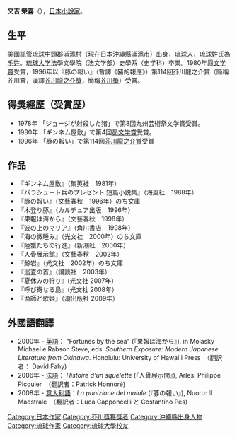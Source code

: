 '''又吉 榮喜'''（{{bd|1947年|7月15日|||Matayoshi Eiki}}），[[日本|日本]][[小說家|小說家]]。

==生平==
[[美國統治琉球時期|美國託管琉球]]中頭郡浦添村（現在日本沖繩縣[[浦添市|浦添市]]）出身，[[琉球人|琉球人]]，琉球姓氏為[[毛姓|毛姓]]。[[琉球大学|琉球大学]]法學文學院（法文学部）史學系（史学科）卒業。1980年[[昴文学賞|昴文学賞]]受賞，1996年以『豚の報い』（暫譯《豬的報應》）第114回芥川龍之介賞（簡稱芥川賞，漢譯[[芥川龍之介獎|芥川龍之介獎]]，簡稱[[芥川獎|芥川獎]]）受賞。

==得獎經歷（受賞歴）==
*1978年 「ジョージが射殺した猪」で第8回九州芸術祭文学賞受賞。
*1980年 「ギンネム屋敷」で第4回[[昴文学賞|昴文学賞]]受賞。
*1996年 「豚の報い」で第114回[[芥川龍之介賞|芥川龍之介賞]]受賞

==作品==
*『ギンネム屋敷』（集英社　1981年）
*『パラシュ－ト兵のプレゼント 短篇小説集』（海風社　1988年） 
*『豚の報い』（文藝春秋　1996年）のち文庫
*『木登り豚』（カルチュア出版　1996年）
*『果報は海から』（文藝春秋　1998年）
*『波の上のマリア』（角川書店　1998年）
*『海の微睡み』（光文社　2000年）のち文庫
*『陸蟹たちの行進』（新潮社　2000年）
*『人骨展示館』（文藝春秋　2002年）
*『鯨岩』（光文社　2002年）のち文庫
*『巡査の首』（講談社　2003年）
*『夏休みの狩り』(光文社 2007年）  
*『呼び寄せる島』(光文社 2008年）
*『漁師と歌姫』（潮出版社 2009年） 

==外國語翻譯==
*2000年 - [[英語|英語]]： "Fortunes by the sea" (『果報は海から』), in Molasky Michael e Rabson Steve, eds. ''Southern Exposure: Modern Japanese Literature from Okinawa''. Honolulu: University of Hawai'i Press　（翻訳者： David Fahy)
*2006年 - [[法語|法語]]： ''Histoire d'un squelette'' (『人骨展示間』), Arles: Philippe Picquier　（翻訳者：Patrick Honnoré)
*2008年 - [[意大利語|意大利語]]：''La punizione del maiale'' (『豚の報い』), Nuoro: Il Maestrale　（翻訳者：Luca Capponcelli と Costantino Pes)

{{DEFAULTSORT:Matayoshi Eiki}}
[[Category:日本作家|Category:日本作家]]
[[Category:芥川獎獲獎者|Category:芥川獎獲獎者]]
[[Category:沖繩縣出身人物|Category:沖繩縣出身人物]]
[[Category:琉球作家|Category:琉球作家]]
[[Category:琉球大學校友|Category:琉球大學校友]]